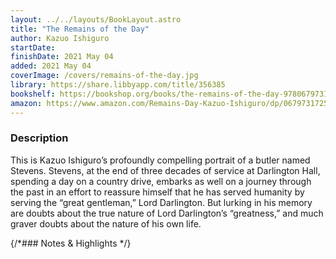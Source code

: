 ```yaml
---
layout: ../../layouts/BookLayout.astro
title: "The Remains of the Day"
author: Kazuo Ishiguro
startDate:
finishDate: 2021 May 04
added: 2021 May 04
coverImage: /covers/remains-of-the-day.jpg
library: https://share.libbyapp.com/title/356385
bookshelf: https://bookshop.org/books/the-remains-of-the-day-9780679731726/9780679731726
amazon: https://www.amazon.com/Remains-Day-Kazuo-Ishiguro/dp/0679731725/
---
```


<ReadingTime
  startDate  = {frontmatter.startDate}
  finishDate = {frontmatter.finishDate}
/>

### Description
This is Kazuo Ishiguro’s profoundly compelling portrait of a butler named Stevens. Stevens, at the end of three decades of service at Darlington Hall, spending a day on a country drive, embarks as well on a journey through the past in an effort to reassure himself that he has served humanity by serving the “great gentleman,” Lord Darlington. But lurking in his memory are doubts about the true nature of Lord Darlington’s “greatness,” and much graver doubts about the nature of his own life.

{/*### Notes & Highlights */}

<BuyBook
  library   = {frontmatter.library}
  bookshelf = {frontmatter.bookshelf}
  amazon    = {frontmatter.amazon}
/>
